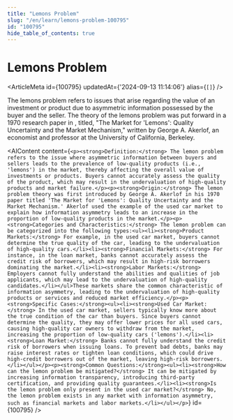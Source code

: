 ```yaml
---
title: "Lemons Problem"
slug: "/en/learn/lemons-problem-100795"
id: "100795"
hide_table_of_contents: true
---
```



# Lemons Problem

<ArticleMeta id={100795} updatedAt={'2024-09-13 11:14:06'} alias={`[]`} />
<div className='border-solid border-b border-t-0 my-4 border-[var(--ifm-color-gray-300)]' />

The lemons problem refers to issues that arise regarding the value of an investment or product due to asymmetric information possessed by the buyer and the seller. The theory of the lemons problem was put forward in a 1970 research paper in , titled, "The Market for 'Lemons': Quality Uncertainty and the Market Mechanism," written by George A. Akerlof, an economist and professor at the University of California, Berkeley.

<AIContent content={`<p><strong>Definition:</strong> The lemon problem refers to the issue where asymmetric information between buyers and sellers leads to the prevalence of low-quality products (i.e., 'lemons') in the market, thereby affecting the overall value of investments or products. Buyers cannot accurately assess the quality of the product, which may result in the undervaluation of high-quality products and market failure.</p><p><strong>Origin:</strong> The lemon problem theory was first introduced by George A. Akerlof in his 1970 paper titled 'The Market for 'Lemons': Quality Uncertainty and the Market Mechanism.' Akerlof used the example of the used car market to explain how information asymmetry leads to an increase in the proportion of low-quality products in the market.</p><p><strong>Categories and Characteristics:</strong> The lemon problem can be categorized into the following types:<ul><li><strong>Product Markets:</strong> For example, in the used car market, buyers cannot determine the true quality of the car, leading to the undervaluation of high-quality cars.</li><li><strong>Financial Markets:</strong> For instance, in the loan market, banks cannot accurately assess the credit risk of borrowers, which may result in high-risk borrowers dominating the market.</li><li><strong>Labor Markets:</strong> Employers cannot fully understand the abilities and qualities of job applicants, which may lead to the undervaluation of high-quality candidates.</li></ul>These markets share the common characteristic of information asymmetry, leading to the undervaluation of high-quality products or services and reduced market efficiency.</p><p><strong>Specific Cases:</strong><ul><li><strong>Used Car Market:</strong> In the used car market, sellers typically know more about the true condition of the car than buyers. Since buyers cannot determine the quality, they may offer lower prices for all used cars, causing high-quality car owners to withdraw from the market, increasing the proportion of low-quality cars ('lemons').</li><li><strong>Loan Market:</strong> Banks cannot fully understand the credit risk of borrowers when issuing loans. To prevent bad debts, banks may raise interest rates or tighten loan conditions, which could drive high-credit borrowers out of the market, leaving high-risk borrowers.</li></ul></p><p><strong>Common Questions:</strong><ul><li><strong>How can the lemon problem be mitigated?</strong> It can be mitigated by increasing information transparency, introducing third-party certification, and providing quality guarantees.</li><li><strong>Is the lemon problem only present in the used car market?</strong> No, the lemon problem exists in any market with information asymmetry, such as financial markets and labor markets.</li></ul></p>`} id={100795} />
